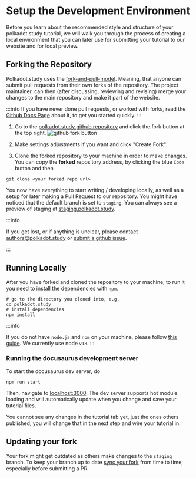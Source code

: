 # Setup the Development Environment

Before you learn about the recommended style and structure of your polkadot.study tutorial, we will walk you through the process of 
creating a local environment that you can later use for submitting your tutorial to our website and for local preview.

## Forking the Repository

Polkadot.study uses the [fork-and-pull-model](https://docs.github.com/en/pull-requests/collaborating-with-pull-requests/getting-started/about-collaborative-development-models#fork-and-pull-model). Meaning, that anyone can submit pull requests from their own forks of the repository.
The project maintainer, can then (after discussing, reviewing and revising) merge your changes to the main repository and make it part of the
website.

:::info
If you have never done pull requests, or worked with forks, read the [Github Docs Page](https://docs.github.com/en/pull-requests/collaborating-with-pull-requests/proposing-changes-to-your-work-with-pull-requests/creating-a-pull-request-from-a-fork) about it, to get you started
quickly.
:::

1. Go to the [polkadot.study github repository](https://github.com/PolkadotStudy/polkadot.study) and click the fork button at the top right.
![github fork button](./assets/github-fork.png)

1. Make settings adjustments if you want and click "Create Fork".

1. Clone the forked repository to your machine in order to make changes. You can copy the **forked** repository address, by clicking the blue `Code` button and then
```
git clone <your forked repo url>
```

You now have everything to start writing / developing locally, as well as a setup for later making a Pull Request to our repository. You might have noticed that the default branch is set to `staging`.
You can always see a preview of staging at [staging.polkadot.study](https://staging.polka.study/).

:::info 

If you get lost, or if anything is unclear, please contact [authors@polkadot.study](mailto:authors@polkadot.study) or [submit a github issue](https://github.com/PolkadotStudy/polkadot.study/issues).

:::

## Running Locally
After you have forked and cloned the repository to your machine, to run it you need to install the dependencies with `npm`.

```
# go to the directory you cloned into, e.g.
cd polkadot.study
# install dependencies
npm install
```
:::info

If you do not have `node.js` and `npm` on your machine, please follow [this guide](https://docs.npmjs.com/downloading-and-installing-node-js-and-npm). We currently use node `v18`.
:::


### Running the docusaurus development server
To start the docusaurus dev server, do
```
npm run start
```

Then, navigate to [localhost:3000](http://localhost:3000/). The dev server supports hot module loading and will automatically update when you change and save your tutorial files.

You cannot see any changes in the tutorial tab yet, just the ones others published, you will change that in the next step and wire your tutorial in.

## Updating your fork

Your fork might get outdated as others make changes to the `staging` branch. To keep your branch up to date [sync your fork](https://docs.github.com/en/pull-requests/collaborating-with-pull-requests/working-with-forks/syncing-a-fork) from time to time, especially before submitting a PR.

